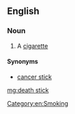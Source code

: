 ==English==

===Noun===
{{en-noun}}
# {{lb|en|slang}} A [[cigarette]]

====Synonyms====
* [[cancer stick]]
[[Category:en:Smoking]]

[[mg:death stick]]